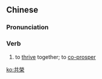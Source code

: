 {{also|共荣}}
==Chinese==
{{zh-forms|s=共荣}}

===Pronunciation===
{{zh-pron
|m=gòngróng
|c=gung6 wing4
|h=pfs=khiung-yùng
|cat=v
}}

===Verb===
{{zh-verb}}

# to [[thrive]] together; to [[co-]][[prosper]]

[[ko:共榮]]